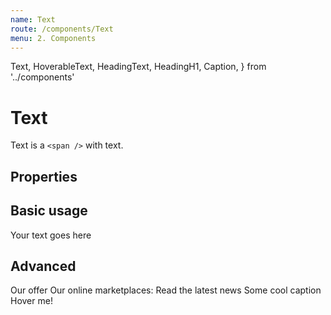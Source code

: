 ```yaml
---
name: Text
route: /components/Text
menu: 2. Components
---
```



  Text,
  HoverableText,
  HeadingText,
  HeadingH1,
  Caption,
} from '../components'

# Text

Text is a `<span />` with text. 

## Properties

<Props of={Text} />

## Basic usage

<Text>Your text goes here</Text>

## Advanced

<Playground>
  <HeadingH1 kind='serif'>Our offer</HeadingH1>
  <HeadingText my="xl" variant="headingMedium">Our online marketplaces:</HeadingText>
  <HeadingText my="xl" variant="headingSmall">Read the latest news</HeadingText>
  <Caption my="l" color="complementaryLight">Some cool caption</Caption>
  <HoverableText variant="bodySm" activeColour="accentDark">
    <Text mr="xs" color="complementaryLight" inlineBlock>Hover me!</Text>
  </HoverableText>
</Playground>
